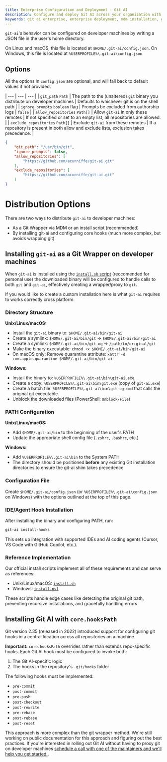 ```yaml
---
title: Enterprise Configuration and Deployment - Git AI
description: Configure and deploy Git AI across your organization with custom installation options, repository controls, and MDM distribution. Enterprise-grade setup for tracking AI code at scale.
keywords: git ai enterprise, enterprise deployment, mdm installation, git wrapper configuration, core.hooksPath, repository allowlist, git ai config
---
```


`git-ai`'s behavior can be configured on developer machines by writing a JSON file in the user's home directory. 

On Linux and macOS, this file is located at `$HOME/.git-ai/config.json`.
On Windows, this file is located at `%USERPROFILE%\.git-ai\config.json`.

## Options 

All the options in `config.json` are optional, and will fall back to default values if not provided. 

| --- | --- | --- |
| `git_path` `Path` | The path to the (unaltered) `git` binary you distribute on developer machines | Defaults to whichever git is on the shell path |
| `ignore_prompts` `boolean` flag | Prompts be excluded from authorship logs | `false` |
| `allow_repositories` `Path[]` | Allow `git-ai` in only these remotes | If not specified or set to an empty list, all repositories are allowed.  |
| `exclude_repositories` `Path[]` | Exclude `git-ai` from these remotes | If a repository is present in both allow and exclude lists, exclusion takes precedence. |

```json
{
    "git_path": "/usr/bin/git",
    "ignore_prompts": false,
    "allow_repositories": [
        "https://github.com/acunniffe/git-ai.git"
    ],
    "exclude_repositories": [
        "https://github.com/acunniffe/git-ai.git"
    ]
}
```

# Distribution Options

There are two ways to distribute `git-ai` to developer machines: 

- As a Git Wrapper via MDM or an install script (recommended)
- By installing git-ai and configuring core hooks (much more complex, but avoids wrapping git)

## Installing `git-ai` as a Git Wrapper on developer machines

When `git-ai` is installed using the [`install.sh` script](https://github.com/acunniffe/git-ai?tab=readme-ov-file#install) (reccomended for personal use) the downloaded binary will be configured to handle calls to both `git` and `git-ai`, effectively creating a wrapper/proxy to `git`. 

If you would like to create a custom installation here is what `git-ai` requires to works correctly cross platform: 

### Directory Structure

**Unix/Linux/macOS:**
- Install the `git-ai` binary to: `$HOME/.git-ai/bin/git-ai`
- Create a symlink: `$HOME/.git-ai/bin/git` → `$HOME/.git-ai/bin/git-ai`
- Create a symlink: `$HOME/.git-ai/bin/git-og` → `/path/to/original/git`
- Make the binary executable: `chmod +x $HOME/.git-ai/bin/git-ai`
- On macOS only: Remove quarantine attribute: `xattr -d com.apple.quarantine $HOME/.git-ai/bin/git-ai`

**Windows:**
- Install the binary to: `%USERPROFILE%\.git-ai\bin\git-ai.exe`
- Create a copy: `%USERPROFILE%\.git-ai\bin\git.exe` (copy of `git-ai.exe`)
- Create a batch file: `%USERPROFILE%\.git-ai\bin\git-og.cmd` that calls the original git executable
- Unblock the downloaded files (PowerShell: `Unblock-File`)

### PATH Configuration

**Unix/Linux/macOS:**
- Add `$HOME/.git-ai/bin` to the beginning of the user's PATH
- Update the appropriate shell config file (`.zshrc`, `.bashrc`, etc.)

**Windows:**
- Add `%USERPROFILE%\.git-ai\bin` to the System PATH
- The directory should be positioned **before** any existing Git installation directories to ensure the git-ai shim takes precedence

### Configuration File

Create `$HOME/.git-ai/config.json` (or `%USERPROFILE%\.git-ai\config.json` on Windows) with the options outlined at the top of this page. 

### IDE/Agent Hook Installation

After installing the binary and configuring PATH, run:

```bash
git-ai install-hooks
```

This sets up integration with supported IDEs and AI coding agents (Cursor, VS Code with GitHub Copilot, etc.).

### Reference Implementation

Our official install scripts implement all of these requirements and can serve as references:
- Unix/Linux/macOS: [`install.sh`](https://github.com/acunniffe/git-ai/blob/main/install.sh)
- Windows: [`install.ps1`](https://github.com/acunniffe/git-ai/blob/main/install.ps1)

These scripts handle edge cases like detecting the original git path, preventing recursive installations, and gracefully handling errors. 

## Installing Git AI with `core.hooksPath`

Git version 2.35 (released in 2022) introduced support for configuring git hooks in a central location across all repositories on a machine. 

**Important:** `core.hooksPath` overrides rather than extends repo-specific hooks. Each Git AI hook must be configured to invoke both:
1. The Git AI-specific logic
2. The hooks in the repository's `.git/hooks` folder

The following hooks must be implemented:
- `pre-commit`
- `post-commit`
- `pre-push`
- `post-checkout`
- `post-rewrite`
- `pre-rebase`
- `post-rebase`
- `post-reset`

This approach is more complex than the git wrapper method. We're still working on public documentation for this approach and figuring out the best practices. If you're interested in rolling out Git AI without having to proxy git on developer machines [schedule a call with one of the maintainers and we'll help you get started.](https://calendly.com/acunniffe/meeting-with-git-ai-authors).
